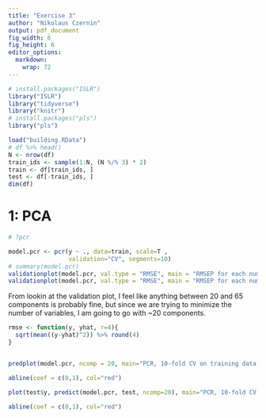 ```yaml
---
title: "Exercise 3"
author: "Nikolaus Czernin"
output: pdf_document
fig_width: 6 
fig_height: 6
editor_options: 
  markdown: 
    wrap: 72
---
```


```r
# install.packages("ISLR")
library("ISLR")
library("tidyverse")
library("knitr")
# install.packages("pls")
library("pls")

```


```r
load("building.RData")
# df %>% head()
N <- nrow(df)
train_ids <- sample(1:N, (N %/% 3) * 2)
train <- df[train_ids, ]
test <- df[-train_ids, ]
dim(df)
```

# 1: PCA
```r
# ?pcr

model.pcr <- pcr(y ~ ., data=train, scale=T ,
                 validation="CV", segments=10)
# summary(model.pcr)
validationplot(model.pcr, val.type = "RMSE", main = "RMSEP for each number of components", log = "y")
validationplot(model.pcr, val.type = "RMSE", main = "RMSEP for each number of components", log = "y", xlim=c(0, 60))

```
From lookin at the validation plot, I feel like anything between 20 and 65 components 
is probably fine, but since we are trying to minimize the number of variables, 
I am going to go with ~20 components. 


```r
rmse <- function(y, yhat, r=4){
  sqrt(mean((y-yhat)^2)) %>% round(4)
}


predplot(model.pcr, ncomp = 20, main="PCR, 10-fold CV on training data, 20 components\n RMSE:" %>% paste(rmse(train$y, predict(model.pcr, train, ncomp=20))))

abline(coef = c(0,1), col="red")

```


```r

plot(test$y, predict(model.pcr, test, ncomp=20), main="PCR, 10-fold CV on test data, 20 components\n RMSE:" %>% paste(rmse(test$y, predict(model.pcr, test, ncomp=20))))

abline(coef = c(0,1), col="red")

```

